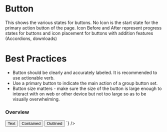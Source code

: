 

<Meta of={ButtonStories} />

# Button

This shows the various states for buttons. No Icon is the start state for the primary action button of the page. Icon Before and After represent progress states for buttons and icon placement for buttons with addition features (Accordions, downloads)

# Best Practices

- Button should be clearly and accurately labeled. It is recommended to use actionable verb.
- Use a primary button to indicate the main action of a group button set.
- Button size matters - make sure the size of the button is large enough to interact with on web or other device but not too large so as to be visually overwhelming.

<Primary />
<Controls />

### Overview

<Canvas of={ButtonStories.Overview} />
<Canvas of={ButtonStories.BasicButton} withSource="none" />
<Source
  format="dedent"
  language="jsx"
  code={`
    <Stack spacing={2} direction="row">
      <Button variant="text">Text</Button>
      <Button variant="contained">Contained</Button>
      <Button variant="outlined">Outlined</Button>
    </Stack>
  `}
/>
